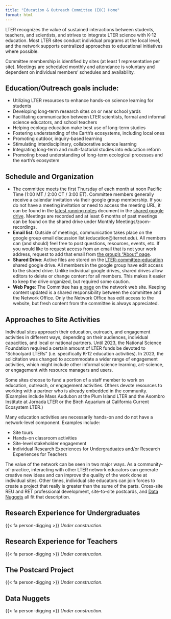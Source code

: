 ```yaml
---
title: "Education & Outreach Committee (EOC) Home"
format: html
---
```


LTER recognizes the value of sustained interactions between students, teachers, and scientists, and strives to integrate LTER science with K-12 education. Most LTER sites conduct individual programs at the local level, and the network supports centralized approaches to educational initiatives where possible.

Committee membership is identified by sites (at least 1 representative per site). Meetings are scheduled monthly and attendance is voluntary and dependent on individual members’ schedules and availability.

## Education/Outreach goals include:
- Utilizing LTER resources to enhance hands-on science learning for students
- Developing long-term research sites on or near school yards
- Facilitating communication between LTER scientists, formal and informal science educators, and school teachers
- Helping ecology education make best use of long-term studies
- Fostering understanding of the Earth’s ecosystems, including local ones
- Promoting outdoor, inquiry-based learning
- Stimulating interdisciplinary, collaborative science learning
- Integrating long-term and multi-factorial studies into education reform
- Promoting broad understanding of long-term ecological processes and the earth’s ecosystem

## Schedule and Organization

- The committee meets the first Thursday of each month at noon Pacific Time (1:00 MT / 2:00 CT / 3:00 ET). Committee members generally receive a calendar invitation via their google group membership. If you do not have a meeting invitation or need to access the meeting URL, it can be found in the [latest running notes](https://docs.google.com/document/d/1psiSaX_kt6Aowfl4ZoRrW0_ROj2gnJUUAb8BAkNOju4/edit?tab=t.0) document in the [shared google drive](https://drive.google.com/drive/u/0/folders/0AHiFZma83lhlUk9PVA). Meetings are recorded and at least 6 months of past meetings can be found on the shared drive under Monthly Meetings/zoom-recordings.
- **Email list**: Outside of meetings, communication takes place on the google group email discussion list (education@lternet.edu). All members can (and should) feel free to post questions, resources, events, etc. If you would like to request access from an email that is not your work address, request to add that email from [the group's "About" page](https://groups.google.com/a/lternet.edu/g/education/about).
- **Shared Drive**: Active files are stored on the [LTER-committee-education](https://drive.google.com/drive/u/0/folders/0AHiFZma83lhlUk9PVA) shared google drive. All members in the google group have edit access to the shared drive. Unlike individual google drives, shared drives allow editors to delete or change content for all members. This makes it easier to keep the drive organized, but required some caution.
-  **Web Page**: The Committee has [a page](https://lternet.edu/committees/education/) on the network web site. Keeping content updated is a shared responsibility between the committee and the Network Office. Only the Network Office has edit access to the website, but fresh content from the committee is always appreciated.

## Approaches to Site Activities

Individual sites approach their education, outreach, and engagement activities in different ways, depending on their audiences, individual capacities, and local or national partners. Until 2023, the National Science Foundation required a certain amount of LTER funds be devoted to "Schoolyard LTERs" (i.e. specifically K-12 education activities). In 2023, the solicitation was changed to accommodate a wider range of engagement activities, which might include other informal science learning, art-science, or engagement with resource managers and users. 

Some sites choose to fund a portion of a staff member to work on education, outreach, or engagement activities. Others devote resources to working with a partner who is already embedded in the community. (Examples include Mass Audubon at the Plum Island LTER and the Asombro Institute at Jornada LTER or the Birch Aquarium at California Current Ecosystem LTER.)

Many education activities are necessarily hands-on and do not have a network-level component. Examples include:

- Site tours
- Hands-on classroom activities
- Site-level stakeholder engagement
- Individual Research Experiences for Undergraduates and/or Research Experiences for Teachers

The value of the network can be seen in two major ways. As a community-of-practice, interacting with other LTER network educators can generate creative new ideas and can improve the quality of the work done at individual sites. Other times, individual site educators can join forces to create a project that really is greater than the sume of the parts. Cross-site REU and RET professional development, site-to-site postcards, and [Data Nuggets](https://datanuggets.org/) all fit that description.

## Research Experience for Undergraduates

{{< fa person-digging >}}  *Under construction*.

## Research Experience for Teachers

{{< fa person-digging >}}  *Under construction*.

## The Postcard Project

{{< fa person-digging >}}  *Under construction*.

## Data Nuggets

{{< fa person-digging >}}  *Under construction*.





